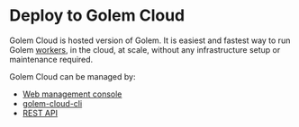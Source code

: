 # Deploy to Golem Cloud

Golem Cloud is hosted version of Golem. It is easiest and fastest way to run Golem [workers](/docs/concepts/workers),
in the cloud, at scale, without any infrastructure setup or maintenance required.

Golem Cloud can be managed by:

- [Web management console](https://console.golem.cloud/)
- [golem-cloud-cli](/docs/cli)
- [REST API](/docs/rest-api/cloud-rest-api)
